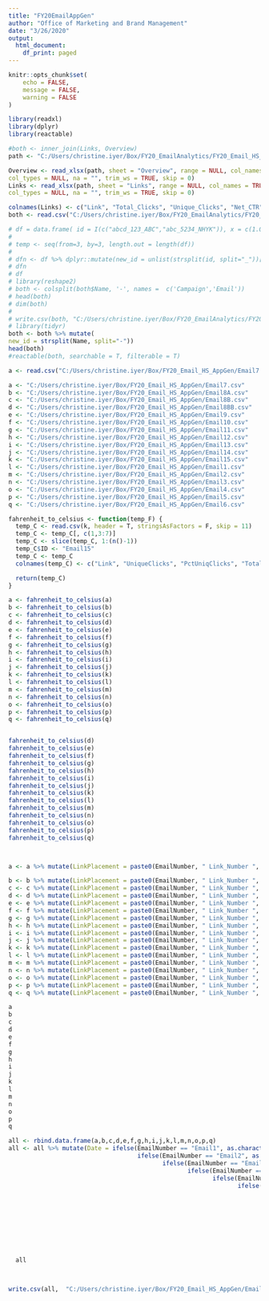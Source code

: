 ```yaml
---
title: "FY20EmailAppGen"
author: "Office of Marketing and Brand Management"
date: "3/26/2020"
output:
  html_document:
    df_print: paged
---
```


```r
knitr::opts_chunk$set(
	echo = FALSE,
	message = FALSE,
	warning = FALSE
)
```

```r
library(readxl)
library(dplyr)
library(reactable)
```


```r
#both <- inner_join(Links, Overview)
path <- "C:/Users/christine.iyer/Box/FY20_EmailAnalytics/FY20_Email_HS_AppGen/AllEmails.xlsx"

Overview <- read_xlsx(path, sheet = "Overview", range = NULL, col_names = TRUE,
col_types = NULL, na = "", trim_ws = TRUE, skip = 0)
Links <- read_xlsx(path, sheet = "Links", range = NULL, col_names = TRUE,
col_types = NULL, na = "", trim_ws = TRUE, skip = 0)

colnames(Links) <- c("Link", "Total_Clicks", "Unique_Clicks", "Net_CTR", "Name", "LinkPlacement", "Date", "PctUniqueClicks", "PctTotalClicks", "DeliverabilityRate")
both <- read.csv("C:/Users/christine.iyer/Box/FY20_EmailAnalytics/FY20_Email_HS_AppGen/AllEmails1.csv", header = T, stringsAsFactors = F)
```

```r

# df = data.frame( id = I(c("abcd_123_ABC","abc_5234_NHYK")), x = c(1.0,2.0) )
# 
# temp <- seq(from=3, by=3, length.out = length(df))
# 
# dfn <- df %>% dplyr::mutate(new_id = unlist(strsplit(id, split="_"))[temp])
# dfn
# df
# library(reshape2)
# both <- colsplit(both$Name, '-', names =  c('Campaign','Email'))
# head(both)
# dim(both)
# 
# write.csv(both, "C:/Users/christine.iyer/Box/FY20_EmailAnalytics/FY20_Email_HS_AppGen/AllEmails1.csv", row.names = F)
# library(tidyr)
both <- both %>% mutate(
new_id = strsplit(Name, split="-"))
head(both)
#reactable(both, searchable = T, filterable = T)
```

```r
a <- read.csv("C:/Users/christine.iyer/Box/FY20_Email_HS_AppGen/Email7.csv", header = T, stringsAsFactors = F, skip = 11)

a <- "C:/Users/christine.iyer/Box/FY20_Email_HS_AppGen/Email7.csv"
b <- "C:/Users/christine.iyer/Box/FY20_Email_HS_AppGen/Email8A.csv"
c <- "C:/Users/christine.iyer/Box/FY20_Email_HS_AppGen/Email8B.csv"
d <- "C:/Users/christine.iyer/Box/FY20_Email_HS_AppGen/Email8BB.csv"
e <- "C:/Users/christine.iyer/Box/FY20_Email_HS_AppGen/Email9.csv"
f <- "C:/Users/christine.iyer/Box/FY20_Email_HS_AppGen/Email10.csv"
g <- "C:/Users/christine.iyer/Box/FY20_Email_HS_AppGen/Email11.csv"
h <- "C:/Users/christine.iyer/Box/FY20_Email_HS_AppGen/Email12.csv"
i <- "C:/Users/christine.iyer/Box/FY20_Email_HS_AppGen/Email13.csv"
j <- "C:/Users/christine.iyer/Box/FY20_Email_HS_AppGen/Email14.csv"
k <- "C:/Users/christine.iyer/Box/FY20_Email_HS_AppGen/Email15.csv"
l <- "C:/Users/christine.iyer/Box/FY20_Email_HS_AppGen/Email1.csv"
m <- "C:/Users/christine.iyer/Box/FY20_Email_HS_AppGen/Email2.csv"
n <- "C:/Users/christine.iyer/Box/FY20_Email_HS_AppGen/Email3.csv"
o <- "C:/Users/christine.iyer/Box/FY20_Email_HS_AppGen/Email4.csv"
p <- "C:/Users/christine.iyer/Box/FY20_Email_HS_AppGen/Email5.csv"
q <- "C:/Users/christine.iyer/Box/FY20_Email_HS_AppGen/Email6.csv"


```


```r
fahrenheit_to_celsius <- function(temp_F) {
  temp_C <- read.csv(k, header = T, stringsAsFactors = F, skip = 11)
  temp_C <- temp_C[, c(1,3:7)]
  temp_C <- slice(temp_C, 1:(n()-1))
  temp_C$ID <- "Email15"
  temp_C <- temp_C  
  colnames(temp_C) <- c("Link", "UniqueClicks", "PctUniqClicks", "TotalClicks", "PctTotal Clicks", "NetCTR", "EmailNumber" )

  return(temp_C)
}
```

```r
a <- fahrenheit_to_celsius(a)
b <- fahrenheit_to_celsius(b)
c <- fahrenheit_to_celsius(c)
d <- fahrenheit_to_celsius(d)
e <- fahrenheit_to_celsius(e)
f <- fahrenheit_to_celsius(f)
g <- fahrenheit_to_celsius(g)
h <- fahrenheit_to_celsius(h)
i <- fahrenheit_to_celsius(i)
j <- fahrenheit_to_celsius(j)
k <- fahrenheit_to_celsius(k)
l <- fahrenheit_to_celsius(l)
m <- fahrenheit_to_celsius(m)
n <- fahrenheit_to_celsius(n)
o <- fahrenheit_to_celsius(o)
p <- fahrenheit_to_celsius(p)
q <- fahrenheit_to_celsius(q)


fahrenheit_to_celsius(d)
fahrenheit_to_celsius(e)
fahrenheit_to_celsius(f)
fahrenheit_to_celsius(g)
fahrenheit_to_celsius(h)
fahrenheit_to_celsius(i)
fahrenheit_to_celsius(j)
fahrenheit_to_celsius(k)
fahrenheit_to_celsius(l)
fahrenheit_to_celsius(m)
fahrenheit_to_celsius(n)
fahrenheit_to_celsius(o)
fahrenheit_to_celsius(p)
fahrenheit_to_celsius(q)



a <- a %>% mutate(LinkPlacement = paste0(EmailNumber, " Link_Number ", row_number()), )

b <- b %>% mutate(LinkPlacement = paste0(EmailNumber, " Link_Number ", row_number()))
c <- c %>% mutate(LinkPlacement = paste0(EmailNumber, " Link_Number ", row_number()))
d <- d %>% mutate(LinkPlacement = paste0(EmailNumber, " Link_Number ", row_number()))
e <- e %>% mutate(LinkPlacement = paste0(EmailNumber, " Link_Number ", row_number()))
f <- f %>% mutate(LinkPlacement = paste0(EmailNumber, " Link_Number ", row_number()))
g <- g %>% mutate(LinkPlacement = paste0(EmailNumber, " Link_Number ", row_number()))
h <- h %>% mutate(LinkPlacement = paste0(EmailNumber, " Link_Number ", row_number()))
i <- i %>% mutate(LinkPlacement = paste0(EmailNumber, " Link_Number ", row_number()))
j <- j %>% mutate(LinkPlacement = paste0(EmailNumber, " Link_Number ", row_number()))
k <- k %>% mutate(LinkPlacement = paste0(EmailNumber, " Link_Number ", row_number()))
l <- l %>% mutate(LinkPlacement = paste0(EmailNumber, " Link_Number ", row_number()))
m <- m %>% mutate(LinkPlacement = paste0(EmailNumber, " Link_Number ", row_number()))
n <- n %>% mutate(LinkPlacement = paste0(EmailNumber, " Link_Number ", row_number()))
o <- o %>% mutate(LinkPlacement = paste0(EmailNumber, " Link_Number ", row_number()))
p <- p %>% mutate(LinkPlacement = paste0(EmailNumber, " Link_Number ", row_number()))
q <- q %>% mutate(LinkPlacement = paste0(EmailNumber, " Link_Number ", row_number()))

a 
b
c
d
e
f
g
h
i
j
k
l
m
n
o
p
q
```

```r
all <- rbind.data.frame(a,b,c,d,e,f,g,h,i,j,k,l,m,n,o,p,q)
all <- all %>% mutate(Date = ifelse(EmailNumber == "Email1", as.character.Date("2019-07-23", format = "%Y-%m-%d"), 
                                    ifelse(EmailNumber == "Email2", as.character.Date("2019-07-31", format = "%Y-%m-%d"),
                                           ifelse(EmailNumber == "Email3", as.character.Date("2019-09-04", format = "%Y-%m-%d"),
                                                  ifelse(EmailNumber == "Email4", as.character.Date("2019-09-17", format = "%Y-%m-%d"),
                                                         ifelse(EmailNumber == "Email5", as.character.Date("2019-10-09", format = "%Y-%m-%d"), 
                                                                ifelse(EmailNumber == "Email6", as.character.Date("2019-10-23", format = "%Y-%m-%d"),
                                                                       ifelse(EmailNumber == "Email7", as.character.Date("2019-11-05", format = "%Y-%m-%d"),
                                                                              ifelse(EmailNumber == "Email9", as.character.Date("2019-12-04", format = "%Y-%m-%d"),
                                                                                     ifelse(EmailNumber == "Email0", as.character.Date("2019-12-17", format = "%Y-%m-%d"),
                                                                                            ifelse(EmailNumber == "Email11", as.character.Date("2020-01-08", format = "%Y-%m-%d"),
                                                                                                   ifelse(EmailNumber == "Email12", as.character.Date("2020-01-28", format = "%Y-%m-%d"),
                                                                                                          ifelse(EmailNumber == "Email13", as.character.Date("2020-02-04", format = "%Y-%m-%d"),
                                                                                                                 ifelse(EmailNumber == "Email14", as.character.Date("2020-03-15", format = "%Y-%m-%d"),
                                                                                                                        ifelse(EmailNumber == "Email15", as.character.Date("2020-03-18", format = "%Y-%m-%d"), as.character.Date("2019-11-21", format = "%Y-%m-%d"))))))))))))))))
  
  all

  

write.csv(all,  "C:/Users/christine.iyer/Box/FY20_Email_HS_AppGen/EmailClicks.csv", row.names = F)
```

